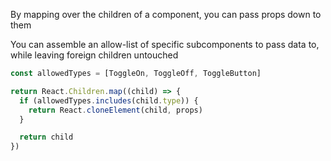 
By mapping over the children of a component, you can pass props down to them

You can assemble an allow-list of specific subcomponents to pass data to, while leaving foreign children untouched

```js
const allowedTypes = [ToggleOn, ToggleOff, ToggleButton]

return React.Children.map((child) => {
  if (allowedTypes.includes(child.type)) {
    return React.cloneElement(child, props)
  }

  return child
})
```
